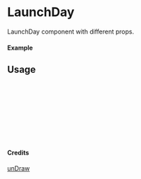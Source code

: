 
<Meta of={LaunchDay} title="unDraw/LaunchDay" />

# LaunchDay

LaunchDay component with different props.

#### Example

<Canvas of={LaunchDay.Primary} />

## Usage

```ts
import { LaunchDay } from "yadl-ui";

const Example = () => {
  return (
      <LaunchDay />
  );
};

export default Example;
```

#### Credits
[unDraw](https://undraw.co/illustrations)
